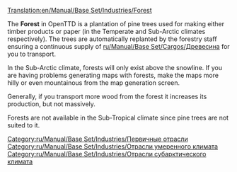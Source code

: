 [[Translation:en/Manual/Base Set/Industries/Forest]]
{{ru/Перевод|en/Manual/Base Set/Industries/Forest|5}}

{{ru/Manual/Base Set/Industries/Промышленность| Изображение=en/Manual/Base Set/Industries/Forest(industry).png
| имя=Лес
| Климат=[[ru/Manual/Климат|Умеренный]], [[ru/Manual/Климат|Субарктический]].
| Принимает=ничего
| Производит=[[ru/Manual/Base Set/Cargos/Древесина|Древесина]]
| Примечания=В Субарктическом климате:<br/>[[File:en/Manual/Base Set/Industries/Snowforest.png|224px|center]]
}}
The '''Forest''' in OpenTTD is a plantation of pine trees used for making either timber products or paper (in the Temperate and Sub-Arctic climates respectively).  The trees are automatically replanted by the forestry staff ensuring a continuous supply of [[ru/Manual/Base Set/Cargos/Древесина]] for you to transport.

In the Sub-Arctic climate, forests will only exist above the snowline.  If you are having problems generating maps with forests, make the maps more hilly or even mountainous from the map generation screen.

Generally, if you transport more wood from the forest it increases its production, but not massively.

Forests are not available in the Sub-Tropical climate since pine trees are not suited to it.

[[Category:ru/Manual/Base Set/Industries/Первичные отрасли]]
[[Category:ru/Manual/Base Set/Industries/Отрасли умеренного климата]]
[[Category:ru/Manual/Base Set/Industries/Отрасли субарктического климата]]